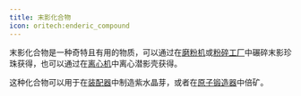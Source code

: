 ```yaml
---
title: 末影化合物
icon: oritech:enderic_compound
---
```


末影化合物是一种奇特且有用的物质，可以通过在[磨粉机](../processing/pulverizer)或[粉碎工厂](../processing/fragment_forge)中碾碎末影珍珠获得，也可以通过在[离心机](../processing/centrifuge)中离心潜影壳获得。

这种化合物可以用于在[装配器](../processing/assembler)中制造紫水晶芽，或者在[原子锻造器](../processing/atomic_forge)中倍矿。
